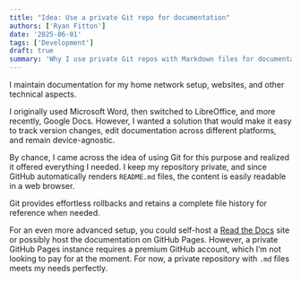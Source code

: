 ```yaml
---
title: "Idea: Use a private Git repo for documentation"
authors: ['Ryan Fitton']
date: '2025-06-01'
tags: ['Development']
draft: true
summary: 'Why I use private Git repos with Markdown files for documentation.'
---
```


I maintain documentation for my home network setup, websites, and other technical aspects.

I originally used Microsoft Word, then switched to LibreOffice, and more recently, Google Docs. However, I wanted a solution that would make it easy to track version changes, edit documentation across different platforms, and remain device-agnostic.

By chance, I came across the idea of using Git for this purpose and realized it offered everything I needed. I keep my repository private, and since GitHub automatically renders `README.md` files, the content is easily readable in a web browser.

Git provides effortless rollbacks and retains a complete file history for reference when needed.

For an even more advanced setup, you could self-host a [Read the Docs](https://github.com/readthedocs/readthedocs.org) site or possibly host the documentation on GitHub Pages. However, a private GitHub Pages instance requires a premium GitHub account, which I’m not looking to pay for at the moment. For now, a private repository with `.md` files meets my needs perfectly.
